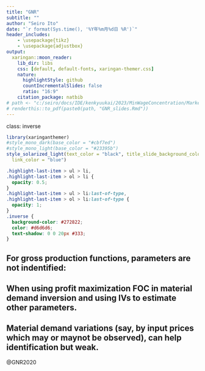 ```yaml
---
title: "GNR"
subtitle: ""
author: "Seiro Ito"
date: "`r format(Sys.time(), '%Y年%m月%d日 %R')`"
header_includes:
    - \usepackage{tikz}
    - \usepackage{adjustbox}
output:
  xaringan::moon_reader:
    lib_dir: libs
    css: [default, default-fonts, xaringan-themer.css]
    nature:
      highlightStyle: github
      countIncrementalSlides: false
      ratio: "16:9"
    citation_package: natbib
# path <- "c:/seiro/docs/IDE/kenkyuukai/2023/MinWageConcentration/MarketPower/"; rmarkdown::render(paste0(path, "GNR_slides.Rmd"))
# renderthis::to_pdf(paste0(path, "GNR_slides.Rmd"))
---
```

class: inverse
```r
library(xaringanthemer)
#style_mono_dark(base_color = "#cbf7ed")
#style_mono_light(base_color = "#23395b")
style_solarized_light(text_color = "black", title_slide_background_color = "darkblue",
  link_color = "blue")
```
```css
.highlight-last-item > ul > li,
.highlight-last-item > ol > li {
  opacity: 0.5;
}
.highlight-last-item > ul > li:last-of-type,
.highlight-last-item > ol > li:last-of-type {
  opacity: 1;
}
.inverse {
  background-color: #272822;
  color: #d6d6d6;
  text-shadow: 0 0 20px #333;
}
```
## For gross production functions, parameters are not indentified: 

## When using profit maximization FOC in material demand inversion and using IVs to estimate other parameters.  

## Material demand variations (say, by input prices which may or maynot be observed), can help identification but weak.

@GNR2020 


